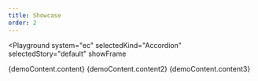 ```yaml
---
title: Showcase
order: 2
---
```




<Playground
  system="ec"
  selectedKind="Accordion"
  selectedStory="default"
  showFrame
>
  <Accordion>
    <AccordionItem button={demoContent.button} id={demoContent.id}>
      {demoContent.content}
    </AccordionItem>
    <AccordionItem button={demoContent.button2} id={demoContent.id2}>
      {demoContent.content2}
    </AccordionItem>
    <AccordionItem button={demoContent.button3} id={demoContent.id3}>
      {demoContent.content3}
    </AccordionItem>
  </Accordion>
</Playground>
